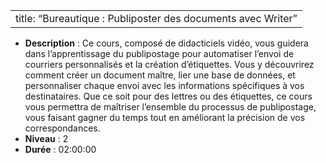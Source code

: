 
---
title: "Bureautique : Publiposter des documents avec Writer"
---


- **Description** : Ce cours, composé de didacticiels vidéo, vous guidera dans l'apprentissage du publipostage pour automatiser l'envoi de courriers personnalisés et la création d'étiquettes. Vous y découvrirez comment créer un document maître, lier une base de données, et personnaliser chaque envoi avec les informations spécifiques à vos destinataires. Que ce soit pour des lettres ou des étiquettes, ce cours vous permettra de maîtriser l'ensemble du processus de publipostage, vous faisant gagner du temps tout en améliorant la précision de vos correspondances. 
- **Niveau** : 2
- **Durée** : 02:00:00
